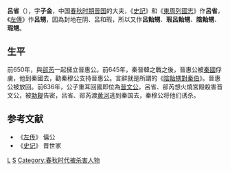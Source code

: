 {{Infobox 先秦人物
|名稱=吕省
|姓=
|氏=吕
|名=省
|字=子金
|别名=吕甥、呂飴甥、瑕呂飴甥、陰飴甥、瑕甥
|別字=
|諡號=
|時代=春秋時期
|國家=晉國
|身份=[[晋国|晋国]]大夫
|官位=
|爵位=
|出生日期=
|出生地點=
|逝世日期=前636年
|逝世地点=晋国
|在位年代=
|父=
|母=
|正妻=
|妾=
|夫=
|子女=
|太子=
|都城=
|居所=
|墓葬=
|著作=
}}
'''呂省'''（{{bd|？||前636年||catIdx=L}}），字'''子金'''，中国[[春秋时期|春秋时期]][[晉国|晉国]]的大夫，《[[史記|史記]]》和《[[東周列國志|東周列國志]]》作'''呂省'''，《[[左傳|左傳]]》作'''呂甥'''，因為封地在阴、呂和瑕，所以又作'''呂飴甥'''、'''瑕呂飴甥'''、'''陰飴甥'''、'''瑕甥'''。

==生平==
前650年，與[[郤芮|郤芮]]一起擁立晉惠公。前645年，秦晉韓之戰之後，晉惠公被[[秦國|秦國]]俘虜，他到秦國去，勸秦穆公支持晉惠公。言辭就是所謂的《[[s:陰飴甥對秦伯|陰飴甥對秦伯]]》。晉惠公被放回。前636年，公子重耳回國即位為[[晉文公|晉文公]]，呂省、郤芮想火燒宮殿殺害晋文公，被[[勃鞮|勃鞮]]告密，吕省、郤芮渡[[黄河|黄河]]逃到秦国去，秦穆公将他们诱杀。

==参考文献==
*《[[左传|左传]]》 僖公
*《[[史记|史记]]》 晋世家
[[Category:晋国大夫|L]]
[[Category:呂姓|S]]
[[Category:春秋时代被杀害人物|Category:春秋时代被杀害人物]]